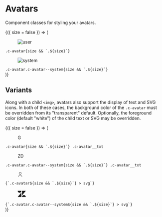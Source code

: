
<Meta title="Components/Avatars" />

# Avatars

Component classes for styling your avatars.

<Canvas>
  <Story
    name="Types"
    argTypes={{
      size: {
        control: {
          type: 'inline-radio'
        },
        options: [undefined, 'c-avatar--xs', 'c-avatar--sm', 'c-avatar--lg']
      }
    }}
  >
    {({ size = false }) => (
      <div class="container">
        <div class="row">
          <div class="col u-mt">
            <figure class={`c-avatar ${size}`}>
              <img alt="user" src={UserImage} />
            </figure>
            <div class="u-mt-xs">
              <code>.c-avatar{size && `.${size}`}</code>
            </div>
          </div>
          <div class="col u-mt">
            <figure class={`c-avatar c-avatar--system ${size}`}>
              <img alt="system" src={SystemImage} />
            </figure>
            <div class="u-mt-xs">
              <code>.c-avatar.c-avatar--system{size && `.${size}`}</code>
            </div>
          </div>
        </div>
      </div>
    )}
  </Story>
</Canvas>

## Variants

Along with a child `<img>`, avatars also support the display of text and SVG
icons. In both of these cases, the background color of the `.c-avatar` must
be overridden from its "transparent" default. Optionally, the foreground
color (default "white") of the child text or SVG may be overridden.

<Canvas>
  <Story
    name="Variants"
    argTypes={{
      size: {
        control: {
          type: 'inline-radio'
        },
        options: [undefined, 'c-avatar--xs', 'c-avatar--sm', 'c-avatar--lg']
      }
    }}
  >
    {({ size = false }) => (
      <div class="container">
        <div class="row">
          <div class="col u-mt">
            <figure class={`c-avatar ${size} u-bg-royal-600`}>
              <span class="c-avatar__txt">G</span>
            </figure>
            <div class="u-mt-xs">
              <code>.c-avatar{size && `.${size}`} .c-avatar__txt</code>
            </div>
          </div>
          <div class="col u-mt">
            <figure class={`c-avatar c-avatar--system ${size} u-bg-royal-600`}>
              <span class="c-avatar__txt">ZD</span>
            </figure>
            <div class="u-mt-xs">
              <code>.c-avatar.c-avatar--system{size && `.${size}`} .c-avatar__txt</code>
            </div>
          </div>
        </div>
        <div class="row">
          <div class="col u-mt">
            <figure class={`c-avatar ${size} u-bg-grey-600`}>
              <svg
                xmlns="http://www.w3.org/2000/svg"
                width="16"
                height="16"
                focusable="false"
                viewBox="0 0 16 16"
              >
                <g fill="none" stroke="currentColor">
                  <circle cx="8" cy="5" r="3.5" />
                  <path stroke-linecap="round" d="M2.5 15.5c.3-2.8 2.6-5 5.5-5s5.2 2.2 5.5 5" />
                </g>
              </svg>
            </figure>
            <div class="u-mt-xs">
              <code>{`.c-avatar${size && `.${size}`} > svg`}</code>
            </div>
          </div>
          <div class="col u-mt">
            <figure class={`c-avatar c-avatar--system ${size} u-bg-kale-800`}>
              <svg
                xmlns="http://www.w3.org/2000/svg"
                width="26"
                height="26"
                focusable="false"
                viewBox="0 0 26 26"
              >
                <path
                  fill="currentColor"
                  d="M12 8.2v14.5H0zM12 3c0 3.3-2.7 6-6 6S0 6.3 0 3h12zm2 19.7c0-3.3 2.7-6 6-6s6 2.7 6 6H14zm0-5.2V3h12z"
                />
              </svg>
            </figure>
            <div class="u-mt-xs">
              <code>{`.c-avatar.c-avatar--system${size && `.${size}`} > svg`}</code>
            </div>
          </div>
        </div>
      </div>
    )}
  </Story>
</Canvas>
